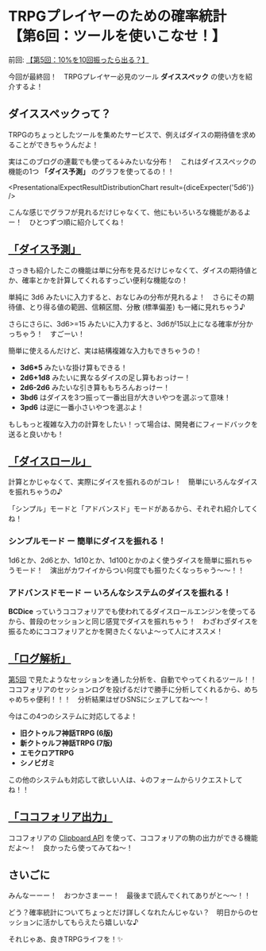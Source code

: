 
# TRPGプレイヤーのための確率統計 <br />【第6回：ツールを使いこなせ！】

前回: [【第5回：10%を10回振ったら出る？】](/blogs/stats-for-trpg/5-analysis-over-session)

今回が最終回！　TRPGプレイヤー必見のツール **ダイススペック** の使い方を紹介するよ！

<BlogImage src="niko.png" alt="" width={256} height={256} />

## ダイススペックって？

TRPGのちょっとしたツールを集めたサービスで、例えばダイスの期待値を求めることができちゃうんだよ！

実はこのブログの連載でも使ってる↓みたいな分布！　これはダイススペックの機能の1つ **「ダイス予測」** のグラフを使ってるの！！

<WithCaption caption="「ダイス予測」で見られるグラフの例"><PresentationalExpectResultDistributionChart result={diceExpecter('5d6')} /></WithCaption>

こんな感じでグラフが見れるだけじゃなくて、他にもいろいろな機能があるよー！　ひとつずつ順に紹介してくね！

## [「ダイス予測」](/expect)

さっきも紹介したこの機能は単に分布を見るだけじゃなくて、ダイスの期待値とか、確率とかを計算してくれるすっごい便利な機能なの！

単純に 3d6 みたいに入力すると、おなじみの分布が見れるよ！　さらにその期待値、とり得る値の範囲、信頼区間、分散 (標準偏差) も一緒に見れちゃう♪

さらにさらに、3d6>=15 みたいに入力すると、3d6が15以上になる確率が分かっちゃう！　すごーい！

<BlogImage src="foo.png" alt="" width={256} height={256} />

簡単に使えるんだけど、実は結構複雑な入力もできちゃうの！

- **3d6\*5** みたいな掛け算もできる！
- **2d6+1d8** みたいに異なるダイスの足し算もおっけー！
- **2d6-2d6** みたいな引き算ももちろんおっけー！
- **3bd6** はダイスを3つ振って一番出目が大きいやつを選ぶって意味！
- **3pd6** は逆に一番小さいやつを選ぶよ！

もしもっと複雑な入力の計算をしたい！って場合は、開発者にフィードバックを送ると良いかも！

<div className="p-4 border my-4 border-gray-400 rounded-md bg-gray-50"><FeedbackForm /></div>

<BlogImage src="hirameki.png" alt="" width={256} height={256} />

## [「ダイスロール」](/dice)

計算とかじゃなくて、実際にダイスを振れるのがコレ！　簡単にいろんなダイスを振れちゃうの♪

「シンプル」モードと「アドバンスド」モードがあるから、それぞれ紹介してくね！

### シンプルモード ー 簡単にダイスを振れる！

1d6とか、2d6とか、1d10とか、1d100とかのよく使うダイスを簡単に振れちゃうモード！　演出がカワイイからつい何度でも振りたくなっちゃう～～！！

<BlogImage src="diceroll-simple-screenshot.png" alt="" width={736} height={495} border />

### アドバンスドモード ー いろんなシステムのダイスを振れる！

**BCDice** っていうココフォリアでも使われてるダイスロールエンジンを使ってるから、普段のセッションと同じ感覚でダイスを振れちゃう！　わざわざダイスを振るためにココフォリアとかを開きたくないよ～って人にオススメ！

<BlogImage src="diceroll-advanced-screenshot.png" alt="" width={736} height={495} border />

<BlogImage src="smile.png" alt="" width={256} height={256} />

## [「ログ解析」](/analyze-logs)

[第5回](/blogs/stats-for-trpg/5-analysis-over-session) で見たようなセッションを通した分析を、自動でやってくれるツール！！　ココフォリアのセッションログを投げるだけで勝手に分析してくれるから、めちゃめちゃ便利！！！　分析結果はぜひSNSにシェアしてね～～！

<BlogImage src="log-analysis-screenshot.png" alt="" width={736} height={495} border />

今はこの4つのシステムに対応してるよ！

- **旧クトゥルフ神話TRPG (6版)**
- **新クトゥルフ神話TRPG (7版)**
- **エモクロアTRPG**
- **シノビガミ**

この他のシステムも対応して欲しい人は、↓のフォームからリクエストしてね！！

<div className="p-4 border my-4 border-gray-400 rounded-md bg-gray-50"><GameSystemRequestForm /></div>

<BlogImage src="niko.png" alt="" width={256} height={256} />

## [「ココフォリア出力」](/ccfolia)

ココフォリアの [Clipboard API](https://docs.ccfolia.com/developer-api/clipboard-api) を使って、ココフォリアの駒の出力ができる機能だよ～！　良かったら使ってみてね～！

## さいごに

みんなーーー！　おつかさまーー！　最後まで読んでくれてありがと～～！！

どう？確率統計についてちょっとだけ詳しくなれたんじゃない？　明日からのセッションに活かしてもらえたら嬉しいな♪

それじゃあ、良きTRPGライフを！✨

<BlogImage src="smile.png" alt="" width={256} height={256} />
